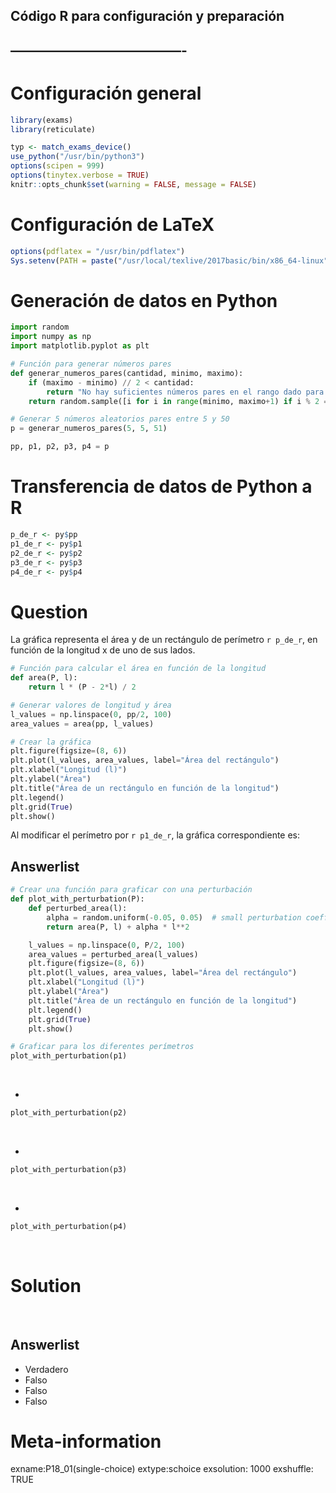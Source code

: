 ## Código R para configuración y preparación
## ----------------------------------------

# Configuración general
```r
library(exams)
library(reticulate)

typ <- match_exams_device()
use_python("/usr/bin/python3")
options(scipen = 999)
options(tinytex.verbose = TRUE)
knitr::opts_chunk$set(warning = FALSE, message = FALSE)
```

# Configuración de LaTeX
```r
options(pdflatex = "/usr/bin/pdflatex")
Sys.setenv(PATH = paste("/usr/local/texlive/2017basic/bin/x86_64-linux", Sys.getenv("PATH"), sep = ":"))
```

# Generación de datos en Python
```python
import random
import numpy as np
import matplotlib.pyplot as plt

# Función para generar números pares
def generar_numeros_pares(cantidad, minimo, maximo):
    if (maximo - minimo) // 2 < cantidad:
        return "No hay suficientes números pares en el rango dado para generar la cantidad solicitada."
    return random.sample([i for i in range(minimo, maximo+1) if i % 2 == 0], cantidad)

# Generar 5 números aleatorios pares entre 5 y 50
p = generar_numeros_pares(5, 5, 51)

pp, p1, p2, p3, p4 = p
```

# Transferencia de datos de Python a R
```r
p_de_r <- py$pp
p1_de_r <- py$p1
p2_de_r <- py$p2
p3_de_r <- py$p3
p4_de_r <- py$p4
```

Question
========

La gráfica representa el área y de un rectángulo de perímetro `r p_de_r`, en función de la longitud x de uno de sus lados.

```python
# Función para calcular el área en función de la longitud
def area(P, l):
    return l * (P - 2*l) / 2

# Generar valores de longitud y área
l_values = np.linspace(0, pp/2, 100)
area_values = area(pp, l_values)

# Crear la gráfica
plt.figure(figsize=(8, 6))
plt.plot(l_values, area_values, label="Área del rectángulo")
plt.xlabel("Longitud (l)")
plt.ylabel("Área")
plt.title("Área de un rectángulo en función de la longitud")
plt.legend()
plt.grid(True)
plt.show()
```

Al modificar el perímetro por `r p1_de_r`, la gráfica correspondiente es:

Answerlist
----------

```python
# Crear una función para graficar con una perturbación
def plot_with_perturbation(P):
    def perturbed_area(l):
        alpha = random.uniform(-0.05, 0.05)  # small perturbation coefficient
        return area(P, l) + alpha * l**2

    l_values = np.linspace(0, P/2, 100)
    area_values = perturbed_area(l_values)
    plt.figure(figsize=(8, 6))
    plt.plot(l_values, area_values, label="Área del rectángulo")
    plt.xlabel("Longitud (l)")
    plt.ylabel("Área")
    plt.title("Área de un rectángulo en función de la longitud")
    plt.legend()
    plt.grid(True)
    plt.show()

# Graficar para los diferentes perímetros
plot_with_perturbation(p1)
```
<br/> 

- 
```python
plot_with_perturbation(p2)
```
<br/> 

- 
```python
plot_with_perturbation(p3)
```
<br/> 

- 
```python
plot_with_perturbation(p4)
```
<br/> 

Solution
========

\

Answerlist
----------
* Verdadero
* Falso
* Falso
* Falso

Meta-information
================
exname:P18_01(single-choice)
extype:schoice
exsolution: 1000
exshuffle: TRUE